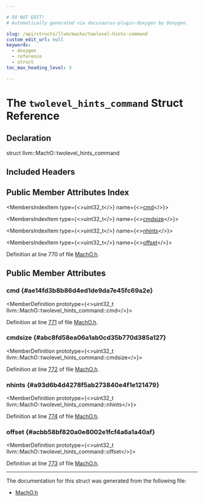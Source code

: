 ```yaml
---

# DO NOT EDIT!
# Automatically generated via docusaurus-plugin-doxygen by Doxygen.

slug: /api/structs/llvm/macho/twolevel-hints-command
custom_edit_url: null
keywords:
  - doxygen
  - reference
  - struct
toc_max_heading_level: 3

---
```





# The `twolevel_hints_command` Struct Reference

<DoxygenPage pluginConfig={pluginConfig}>



## Declaration

<CodeBlock>struct llvm::MachO::twolevel_hints_command</CodeBlock>

## Included Headers

<IncludesList>
<IncludesListItem
  filePath="llvm/BinaryFormat/MachO.h"
  permalink="/docs/api/files/include/include/llvm/include/llvm/binaryformat/macho-h"
  isLocal="true" />
</IncludesList>

## Public Member Attributes Index

<MembersIndex>

<MembersIndexItem
  type={<>uint32&#95;t</>}
  name={<><a href="#ae14fd3b8b86d4ed1de9da7e45fc69a2e">cmd</a></>}>
</MembersIndexItem>

<MembersIndexItem
  type={<>uint32&#95;t</>}
  name={<><a href="#abc8fd58ea06a1ab0cd35b770d385a127">cmdsize</a></>}>
</MembersIndexItem>

<MembersIndexItem
  type={<>uint32&#95;t</>}
  name={<><a href="#a93d6b4d4278f5ab273840e4f1e121479">nhints</a></>}>
</MembersIndexItem>

<MembersIndexItem
  type={<>uint32&#95;t</>}
  name={<><a href="#acbb58bf820a0e8002e1fcf4a6a1a40af">offset</a></>}>
</MembersIndexItem>

</MembersIndex>


Definition at line 770 of file <a href="/docs/api/files/include/include/llvm/include/llvm/binaryformat/macho-h">MachO.h</a>.

<SectionDefinition>

## Public Member Attributes

### cmd {#ae14fd3b8b86d4ed1de9da7e45fc69a2e}

<MemberDefinition
  prototype={<>uint32&#95;t llvm::MachO::twolevel&#95;hints&#95;command::cmd</>}>

Definition at line <a href="/docs/api/files/include/include/llvm/include/llvm/binaryformat/macho-h/#l00771">771</a> of file <a href="/docs/api/files/include/include/llvm/include/llvm/binaryformat/macho-h">MachO.h</a>.
</MemberDefinition>

### cmdsize {#abc8fd58ea06a1ab0cd35b770d385a127}

<MemberDefinition
  prototype={<>uint32&#95;t llvm::MachO::twolevel&#95;hints&#95;command::cmdsize</>}>

Definition at line <a href="/docs/api/files/include/include/llvm/include/llvm/binaryformat/macho-h/#l00772">772</a> of file <a href="/docs/api/files/include/include/llvm/include/llvm/binaryformat/macho-h">MachO.h</a>.
</MemberDefinition>

### nhints {#a93d6b4d4278f5ab273840e4f1e121479}

<MemberDefinition
  prototype={<>uint32&#95;t llvm::MachO::twolevel&#95;hints&#95;command::nhints</>}>

Definition at line <a href="/docs/api/files/include/include/llvm/include/llvm/binaryformat/macho-h/#l00774">774</a> of file <a href="/docs/api/files/include/include/llvm/include/llvm/binaryformat/macho-h">MachO.h</a>.
</MemberDefinition>

### offset {#acbb58bf820a0e8002e1fcf4a6a1a40af}

<MemberDefinition
  prototype={<>uint32&#95;t llvm::MachO::twolevel&#95;hints&#95;command::offset</>}>

Definition at line <a href="/docs/api/files/include/include/llvm/include/llvm/binaryformat/macho-h/#l00773">773</a> of file <a href="/docs/api/files/include/include/llvm/include/llvm/binaryformat/macho-h">MachO.h</a>.
</MemberDefinition>

</SectionDefinition>

<hr/>

The documentation for this struct was generated from the following file:

<ul>
<li><a href="/docs/api/files/include/include/llvm/include/llvm/binaryformat/macho-h">MachO.h</a></li>
</ul>

</DoxygenPage>
